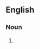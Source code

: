 ==English==

===Noun===
{{head|en|noun form|head=[[extra]] [[base]] [[hit]]s}}

# {{plural of|en|extra base hit}}